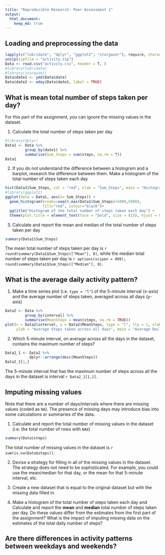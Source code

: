 ```yaml
---
title: "Reproducible Research: Peer Assessment 1"
output: 
  html_document:
    keep_md: true
---
```



## Loading and preprocessing the data

```r
lapply(c("lubridate", "dplyr", "ggplot2", "stargazer"), require, character.only = TRUE)
unzip(zipfile = "activity.zip")
Data <- read.csv("activity.csv", header = T, )
#library(lubridate)
#library(stargazer)
Data$date1 <- ymd(Data$date)
Data$date2 <- wday(Data$date1, label = TRUE)

```


## What is mean total number of steps taken per day?

For this part of the assignment, you can ignore the missing values in the dataset.

1. Calculate the total number of steps taken per day

```r
#library(dplyr)
Data1 <- Data %>% 
         group_by(date1) %>% 
         summarise(Sum_Steps = sum(steps, na.rm = T))
Data1
```

2. If you do not understand the difference between a histogram and a barplot, research the difference between them. Make a histogram of the total number of steps taken each day

```r
hist(Data1$Sum_Steps, col = "red", xlab = "Sum_Steps", main = "Histogram of the total number of steps taken each day")
#library(ggplot2)
ggplot(data = Data1, aes(x= Sum_Steps)) +
  geom_histogram(breaks=seq(0,max(Data1$Sum_Steps)+5000,5000),
                 fill="red", colour="black")+
  ggtitle("Histogram of the total number of steps taken each day") +
  theme(plot.title = element_text(face = "bold", size = (15), hjust = 0.5))
```

3. Calculate and report the mean and median of the total number of steps taken per day

```r
summary(Data1$Sum_Steps)

```

The mean total number of steps taken per day is `r round(summary(Data1$Sum_Steps)["Mean"], 0)`, while the median total number of steps taken per day is `r options(scipen = 999); round(summary(Data1$Sum_Steps)["Median"], 0)`. 

## What is the average daily activity pattern?

1. Make a time series plot (i.e. `type = "l"`) of the 5-minute interval (x-axis) and the average number of steps taken, averaged across all days (y-axis)

```r
Data2 <- Data %>% 
         group_by(interval) %>% 
         summarise(MeanSteps = mean(steps, na.rm = TRUE))
plot(x = Data2$interval, y = Data2$MeanSteps, type = "l", lty = 1, xlab = "5 min interval", 
     ylab = "Average Steps taken across all days", main = "Average Daily Activity Pattern")
```

2. Which 5-minute interval, on average across all the days in the dataset, contains the maximum number of steps?

```r
Data2_1 <- Data2 %>%  
           dplyr::arrange(desc(MeanSteps))
Data2_1[1,]
```

The 5-minute interval that has the maximum number of steps across all the days in the dataset is interval `r Data2_1[1,1]`.

## Imputing missing values

Note that there are a number of days/intervals where there are missing
values (coded as `NA`). The presence of missing days may introduce
bias into some calculations or summaries of the data.

1. Calculate and report the total number of missing values in the dataset (i.e. the total number of rows with `NA`s)

```r
summary(Data$steps)
```

The total number of missing values in the dataset is `r sum(is.na(Data$steps))`.

2. Devise a strategy for filling in all of the missing values in the dataset. The strategy does not need to be sophisticated. For example, you could use the mean/median for that day, or the mean for that 5-minute interval, etc.

3. Create a new dataset that is equal to the original dataset but with the missing data filled in.

4. Make a histogram of the total number of steps taken each day and Calculate and report the **mean** and **median** total number of steps taken per day. Do these values differ from the estimates from the first part of the assignment? What is the impact of imputing missing data on the estimates of the total daily number of steps?



## Are there differences in activity patterns between weekdays and weekends?
